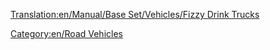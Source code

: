 [[Translation:en/Manual/Base Set/Vehicles/Fizzy Drink Trucks]]

{{en/RoadVehicle|name=MightyMover Fizzy Drink Truck
|img=MightyMover_FizzyDrink.png
|price=£4,797 ($9,594)
|speed=30 mph (48 km/h)
|annual=£422 ($844)
|designed=1935
|life=15
|capacity=17 fizzy drinks
}}
{{en/RoadVehicle|name=Powernaught Fizzy Drink Truck
|img=Powernaught_FizzyDrink.png
|price=£6,027 ($12,054)
|speed=55 mph (88 km/h)
|annual=£787 ($1,574)
|designed=1976
|life=15
|capacity=19 fizzy drinks
}}
{{en/RoadVehicle|name=Wizzowow Fizzy Drink Truck
|img=Wizzowow_FizzyDrink.png
|price=£6,437 ($12,874)
|speed=70 mph (112 km/h)
|annual=£1,125 ($2,250)
|designed=2019
|life=15
|capacity=22 fizzy drinks
}}

[[Category:en/Road Vehicles]]